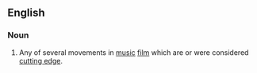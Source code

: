 {{wikipedia}}
==English==
===Noun===
#Any of several movements in [[music]] [[film]] which are or were considered [[cutting edge]].